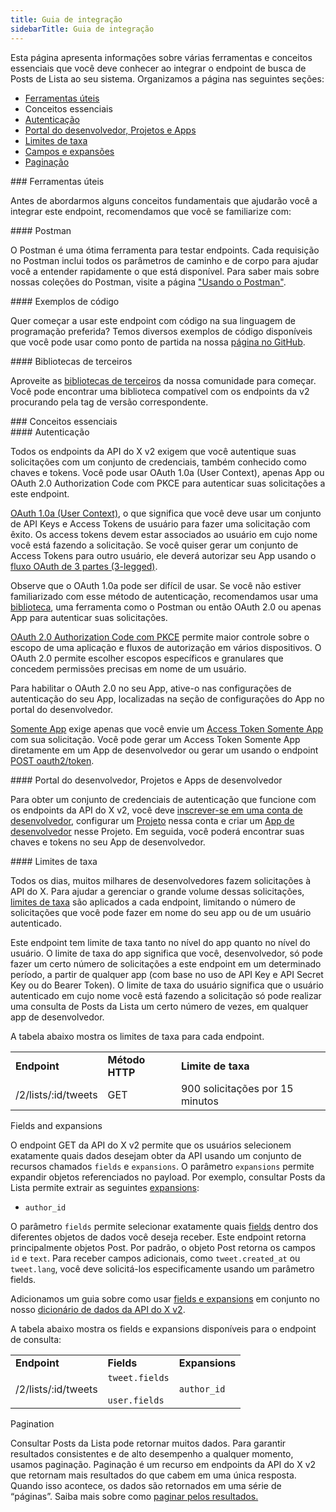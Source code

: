 ```yaml
---
title: Guia de integração
sidebarTitle: Guia de integração
---
```



Esta página apresenta informações sobre várias ferramentas e conceitos essenciais que você deve conhecer ao integrar o endpoint de busca de Posts de Lista ao seu sistema. Organizamos a página nas seguintes seções:

- [Ferramentas úteis](#helpful)
- Conceitos essenciais
- [Autenticação](#authentication)
- [Portal do desenvolvedor, Projetos e Apps](#portal)
- [Limites de taxa](#limits)
- [Campos e expansões](#fields)
- [Paginação](#pagination)

<div id="helpful-tools">
  ### Ferramentas úteis
</div>

Antes de abordarmos alguns conceitos fundamentais que ajudarão você a integrar este endpoint, recomendamos que você se familiarize com:

<div id="postman">
  #### Postman
</div>

O Postman é uma ótima ferramenta para testar endpoints. Cada requisição no Postman inclui todos os parâmetros de caminho e de corpo para ajudar você a entender rapidamente o que está disponível. Para saber mais sobre nossas coleções do Postman, visite a página ["Usando o Postman"](/pt-BR/tutorials/postman-getting-started). 

<div id="code-samples">
  #### Exemplos de código
</div>

Quer começar a usar este endpoint com código na sua linguagem de programação preferida? Temos diversos exemplos de código disponíveis que você pode usar como ponto de partida na nossa [página no GitHub](https://github.com/xdevplatform/Twitter-API-v2-sample-code).

<div id="third-party-libraries">
  #### Bibliotecas de terceiros
</div>

Aproveite as [bibliotecas de terceiros](/pt-BR/x-api/tools-and-libraries/overview) da nossa comunidade para começar. Você pode encontrar uma biblioteca compatível com os endpoints da v2 procurando pela tag de versão correspondente.

<div id="key-concepts">
  ### Conceitos essenciais
</div>

<div id="authentication">
  #### Autenticação
</div>

Todos os endpoints da API do X v2 exigem que você autentique suas solicitações com um conjunto de credenciais, também conhecido como chaves e tokens. Você pode usar OAuth 1.0a (User Context), apenas App ou OAuth 2.0 Authorization Code com PKCE para autenticar suas solicitações a este endpoint.

[OAuth 1.0a (User Context)](/pt-BR/resources/fundamentals/authentication#oauth-1-0a-2), o que significa que você deve usar um conjunto de API Keys e Access Tokens de usuário para fazer uma solicitação com êxito. Os access tokens devem estar associados ao usuário em cujo nome você está fazendo a solicitação. Se você quiser gerar um conjunto de Access Tokens para outro usuário, ele deverá autorizar seu App usando o [fluxo OAuth de 3 partes (3-legged)](/pt-BR/resources/fundamentals/authentication#obtaining-access-tokens-using-3-legged-oauth-flow).

Observe que o OAuth 1.0a pode ser difícil de usar. Se você não estiver familiarizado com esse método de autenticação, recomendamos usar uma [biblioteca](/pt-BR/x-api/tools-and-libraries/overview), uma ferramenta como o Postman ou então OAuth 2.0 ou apenas App para autenticar suas solicitações.

[OAuth 2.0 Authorization Code com PKCE](/pt-BR/resources/fundamentals/authentication#oauth-2-0-authorization-code-flow-with-pkce-2) permite maior controle sobre o escopo de uma aplicação e fluxos de autorização em vários dispositivos. O OAuth 2.0 permite escolher escopos específicos e granulares que concedem permissões precisas em nome de um usuário.

Para habilitar o OAuth 2.0 no seu App, ative-o nas configurações de autenticação do seu App, localizadas na seção de configurações do App no portal do desenvolvedor.

[Somente App](/pt-BR/resources/fundamentals/authentication#app-only-authentication-and-oauth-2-0-bearer-token) exige apenas que você envie um [Access Token Somente App](/pt-BR/resources/fundamentals/authentication#app-only-authentication-and-oauth-2-0-bearer-token) com sua solicitação. Você pode gerar um Access Token Somente App diretamente em um App de desenvolvedor ou gerar um usando o endpoint [POST oauth2/token](/pt-BR/resources/fundamentals/authentication#post-oauth2-token).

<div id="developer-portal-projects-and-developer-apps">
  #### Portal do desenvolvedor, Projetos e Apps de desenvolvedor
</div>

Para obter um conjunto de credenciais de autenticação que funcione com os endpoints da API do X v2, você deve [inscrever-se em uma conta de desenvolvedor](https://developer.x.com/en/portal/petition/essential/basic-info), configurar um [Projeto](/pt-BR/resources/fundamentals/projects) nessa conta e criar um [App de desenvolvedor](/pt-BR/resources/fundamentals/developer-apps) nesse Projeto. Em seguida, você poderá encontrar suas chaves e tokens no seu App de desenvolvedor.
 

<div id="rate-limits">
  #### Limites de taxa
</div>

Todos os dias, muitos milhares de desenvolvedores fazem solicitações à API do X. Para ajudar a gerenciar o grande volume dessas solicitações, [limites de taxa](https://developer.x.com/x-api/fundamentals/rate-limits) são aplicados a cada endpoint, limitando o número de solicitações que você pode fazer em nome do seu app ou de um usuário autenticado.

Este endpoint tem limite de taxa tanto no nível do app quanto no nível do usuário. O limite de taxa do app significa que você, desenvolvedor, só pode fazer um certo número de solicitações a este endpoint em um determinado período, a partir de qualquer app (com base no uso de API Key e API Secret Key ou do Bearer Token). O limite de taxa do usuário significa que o usuário autenticado em cujo nome você está fazendo a solicitação só pode realizar uma consulta de Posts da Lista um certo número de vezes, em qualquer app de desenvolvedor.

A tabela abaixo mostra os limites de taxa para cada endpoint.

|     |     |     |
| :--- | :--- | :--- |
| **Endpoint** | **Método HTTP** | **Limite de taxa** |
| /2/lists/:id/tweets | GET | 900 solicitações por 15 minutos |

Fields and expansions

O endpoint GET da API do X v2 permite que os usuários selecionem exatamente quais dados desejam obter da API usando um conjunto de recursos chamados `fields` e `expansions`. O parâmetro `expansions` permite expandir objetos referenciados no payload. Por exemplo, consultar Posts da Lista permite extrair as seguintes [expansions](/pt-BR/x-api/fundamentals/expansions):

- `author_id`

O parâmetro `fields` permite selecionar exatamente quais [fields](/pt-BR/x-api/fundamentals/fields) dentro dos diferentes objetos de dados você deseja receber. Este endpoint retorna principalmente objetos Post. Por padrão, o objeto Post retorna os campos `id` e `text`. Para receber campos adicionais, como `tweet.created_at` ou `tweet.lang`, você deve solicitá-los especificamente usando um parâmetro fields.

Adicionamos um guia sobre como usar [fields e expansions](/pt-BR/x-api/fundamentals/data-dictionary#how-to-use-fields-and-expansions) em conjunto no nosso [dicionário de dados da API do X v2](/pt-BR/x-api/fundamentals/data-dictionary).

A tabela abaixo mostra os fields e expansions disponíveis para o endpoint de consulta:

|     |     |     |
| :--- | :--- | :--- |
| **Endpoint** | **Fields** | **Expansions** |
| /2/lists/:id/tweets | `tweet.fields`<br /><br />`user.fields` | `author_id` |

Pagination

Consultar Posts da Lista pode retornar muitos dados. Para garantir resultados consistentes e de alto desempenho a qualquer momento, usamos paginação. Paginação é um recurso em endpoints da API do X v2 que retornam mais resultados do que cabem em uma única resposta. Quando isso acontece, os dados são retornados em uma série de “páginas”. Saiba mais sobre como [paginar pelos resultados.](/pt-BR/x-api/fundamentals/pagination)